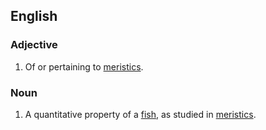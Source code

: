 ==English==

===Adjective===
{{en-adj}}

# {{ichthyology}} Of or pertaining to [[meristics]].

===Noun===
{{en-noun}}

# {{ichthyology}} A quantitative property of a [[fish]], as studied in [[meristics]].